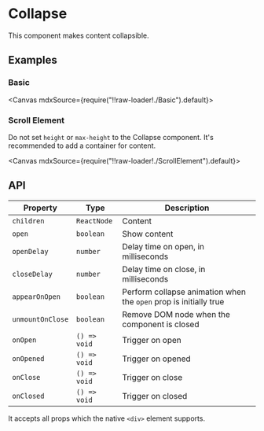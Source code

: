 
<Meta title="Animations/Collapse" />

# Collapse

This component makes content collapsible.

## Examples

### Basic

<Canvas mdxSource={require("!!raw-loader!./Basic").default}>
  <Story id="examples-collapse--basic" />
</Canvas>

### Scroll Element

Do not set `height` or `max-height` to the Collapse component. It's recommended to add a container for content.

<Canvas mdxSource={require("!!raw-loader!./ScrollElement").default}>
  <Story id="examples-collapse--scroll-element" />
</Canvas>

## API

| Property         | Type         | Description                                                       |
| ---------------- | ------------ | ----------------------------------------------------------------- |
| `children`       | `ReactNode`  | Content                                                           |
| `open`           | `boolean`    | Show content                                                      |
| `openDelay`      | `number`     | Delay time on open, in milliseconds                               |
| `closeDelay`     | `number`     | Delay time on close, in milliseconds                              |
| `appearOnOpen`   | `boolean`    | Perform collapse animation when the `open` prop is initially true |
| `unmountOnClose` | `boolean`    | Remove DOM node when the component is closed                      |
| `onOpen`         | `() => void` | Trigger on open                                                   |
| `onOpened`       | `() => void` | Trigger on opened                                                 |
| `onClose`        | `() => void` | Trigger on close                                                  |
| `onClosed`       | `() => void` | Trigger on closed                                                 |

It accepts all props which the native `<div>` element supports.
